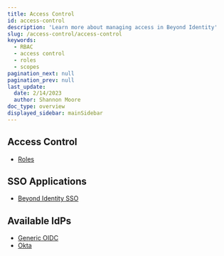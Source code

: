 ```yaml
---
title: Access Control
id: access-control
description: 'Learn more about managing access in Beyond Identity'
slug: /access-control/access-control
keywords:
  - RBAC
  - access control
  - roles
  - scopes
pagination_next: null
pagination_prev: null
last_update:
  date: 2/14/2023
  author: Shannon Moore
doc_type: overview
displayed_sidebar: mainSidebar
---
```


## Access Control
- [Roles](/docs/access-control/roles)

## SSO Applications
- [Beyond Identity SSO](/docs/access-control/applications/beyond-identity-sso)

## Available IdPs
- [Generic OIDC](/docs/access-control/identity-providers/generic-oidc)
- [Okta](/docs/access-control/identity-providers/okta)